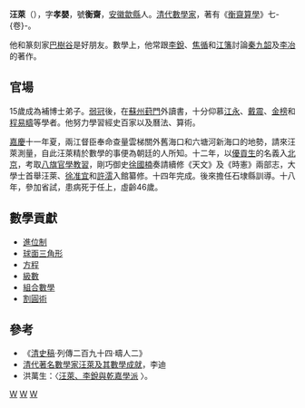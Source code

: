 '''汪萊'''（{{bd|1768年||1813年|catIdx=W}}），字'''孝嬰'''，號'''衡齋'''，[[安徽|安徽]][[歙縣|歙縣]]人。[[清代|清代]][[數學家|數學家]]，著有《[[衡齋算學|衡齋算學]]》七-{卷}-。

他和篆刻家[[巴樹谷|巴樹谷]]是好朋友。數學上，他常跟[[李銳|李銳]]、[[焦循|焦循]]和[[江籓|江籓]]討論[[秦九韶|秦九韶]]及[[李冶|李冶]]的著作。

==官場==
15歲成為補博士弟子。[[弱冠|弱冠]]後，在[[蘇州|蘇州]][[葑門|葑門]]外讀書，十分仰慕[[江永|江永]]、[[戴震|戴震]]、[[金榜|金榜]]和[[程易疇|程易疇]]等學者。他努力學習經史百家以及曆法、算術。

[[嘉慶|嘉慶]]十一年夏，兩江督臣奉命查量雲梯關外舊海口和六塘河新海口的地勢，請來汪萊測量，自此汪萊精於數學的事便為朝廷的人所知。十二年，以[[優貢生|優貢生]]的名義入[[北京|北京]]，考取[[八旗官學教習|八旗官學教習]]，剛巧御史[[徐國楠|徐國楠]]奏請續修《天文》及《時憲》兩部志，大學士首舉汪萊、[[徐准宜|徐准宜]]和[[許澐|許澐]]入館纂修。十四年完成。後來擔任石埭縣訓導。十八年，參加省試，患病死于任上，虛齡46歲。

==數學貢獻==
* [[進位制|進位制]]
* [[球面三角形|球面三角形]]
* [[方程|方程]]
* [[級數|級數]]
* [[組合數學|組合數學]]
* [[割圓術|割圓術]]

==參考==
* 《[[清史稿|清史稿]]·列傳二百九十四·疇人二》
* [http://www.math.sinica.edu.tw/math_media/d173/17307.pdf 清代著名數學家汪萊及其數學成就]{{dead link|date=2018年3月 |bot=InternetArchiveBot |fix-attempted=yes }}，李迪
*洪萬生：〈[http://ccsdb.ncl.edu.tw/ccs/image/01_010_001_01_04.pdf 汪萊、李銳與乾嘉學派] {{Wayback|url=http://ccsdb.ncl.edu.tw/ccs/image/01_010_001_01_04.pdf |date=20210224045209 }}〉。
{{中国数学史}}
[[Category:歙縣人|W]]
[[Category:清朝數學家|W]]
[[Category:18世紀數學家|W]]